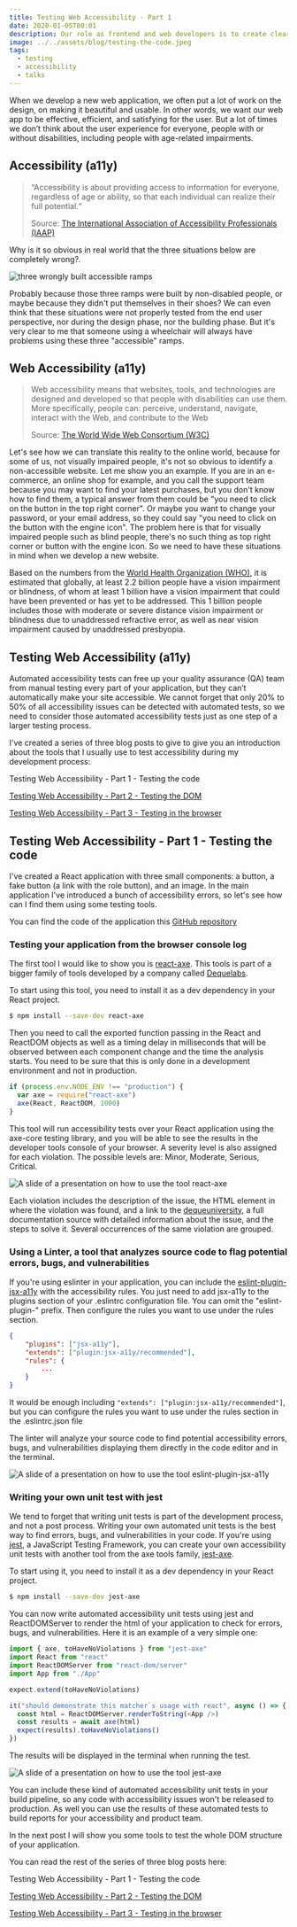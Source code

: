 ```yaml
---
title: Testing Web Accessibility - Part 1
date: 2020-01-05T00:01
description: Our role as frontend and web developers is to create clear interfaces to make people understand and care about data, independently of their disabilities or impairments.
image: ../../assets/blog/testing-the-code.jpeg
tags:
  - testing
  - accessibility
  - talks
---
```


When we develop a new web application, we often put a lot of work on the design, on making it beautiful and usable.
In other words, we want our web app to be effective, efficient, and satisfying for the user.
But a lot of times we don’t think about the user experience for everyone, people with or without disabilities, including people with age-related impairments.

## Accessibility (a11y)

> “Accessibility is about providing access to information for everyone, regardless of age or ability, so that each individual can realize their full potential.“
>
> Source: [The International Association of Accessibility Professionals (IAAP)](https://www.accessibilityassociation.org/content.asp?contentid=1)

Why is it so obvious in real world that the three situations below are completely wrong?.

![three wrongly built accessible ramps](../../assets/blog/wrong-a11y.jpeg)

Probably because those three ramps were built by non-disabled people, or maybe because they didn't put themselves in their shoes?
We can even think that these situations were not properly tested from the end user perspective, nor during the design phase, nor the building phase.
But it's very clear to me that someone using a wheelchair will always have problems using these three "accessible" ramps.

## Web Accessibility (a11y)

> Web accessibility means that websites, tools, and technologies are designed and developed so that people with disabilities can use them.
> More specifically, people can: perceive, understand, navigate, interact with the Web, and contribute to the Web
>
> Source: [The World Wide Web Consortium (W3C)](https://www.w3.org/WAI/fundamentals/accessibility-intro/)

Let's see how we can translate this reality to the online world, because for some of us, not visually impaired people, it's not so obvious to identify a non-accessible website.
Let me show you an example. If you are in an e-commerce, an online shop for example, and you call the support team because you may want to find your latest purchases,
but you don't know how to find them, a typical answer from them could be "you need to click on the button in the top right corner".
Or maybe you want to change your password, or your email address, so they could say "you need to click on the button with the engine icon".
The problem here is that for visually impaired people such as blind people, there's no such thing as top right corner or button with the engine icon.
So we need to have these situations in mind when we develop a new website.

Based on the numbers from the [World Health Organization (WHO)](https://www.who.int/news-room/fact-sheets/detail/blindness-and-visual-impairment), it is estimated that globally, at least 2.2 billion people have a vision impairment or blindness, of whom at least 1 billion have a vision impairment that could have been prevented or has yet to be addressed.
This 1 billion people includes those with moderate or severe distance vision impairment or blindness due to unaddressed refractive error, as well as near vision impairment caused by unaddressed presbyopia.

## Testing Web Accessibility (a11y)

Automated accessibility tests can free up your quality assurance (QA) team from manual testing every part of your application, but they can’t automatically make your site accessible.
We cannot forget that only 20% to 50% of all accessibility issues can be detected with automated tests, so we need to consider those automated accessibility tests just as one step of a larger testing process.

I've created a series of three blog posts to give to give you an introduction about the tools that I usually use to test accessibility during my development process:

Testing Web Accessibility - Part 1 - Testing the code

[Testing Web Accessibility - Part 2 - Testing the DOM](/testing-web-accessibility-part-2)

[Testing Web Accessibility - Part 3 - Testing in the browser](/testing-web-accessibility-part-3)

## Testing Web Accessibility - Part 1 - Testing the code

I've created a React application with three small components: a button, a fake button (a link with the role button), and an image.
In the main application I've introduced a bunch of accessibility errors, so let's see how can I find them using some testing tools.

You can find the code of the application this [GitHub repository](https://github.com/bolonio/testing-web-a11y)

### Testing your application from the browser console log

The first tool I would like to show you is [react-axe](https://github.com/dequelabs/react-axe). This tools is part of a bigger family of tools developed by a company called [Dequelabs](https://www.deque.com/axe/).

To start using this tool, you need to install it as a dev dependency in your React project.

```bash
$ npm install --save-dev react-axe
```

Then you need to call the exported function passing in the React and ReactDOM objects as well as a timing delay in milliseconds that will be observed between each component change and the time the analysis starts.
You need to be sure that this is only done in a development environment and not in production.

```js
if (process.env.NODE_ENV !== "production") {
  var axe = require("react-axe")
  axe(React, ReactDOM, 1000)
}
```

This tool will run accessibility tests over your React application using the axe-core testing library, and you will be able to see the results in the developer tools console of your browser.
A severity level is also assigned for each violation. The possible levels are: Minor, Moderate, Serious, Critical.

![A slide of a presentation on how to use the tool react-axe](../../assets/blog/react-axe.jpeg)

Each violation includes the description of the issue, the HTML element in where the violation was found, and a link to the [dequeuniversity](https://dequeuniversity.com/), a full documentation source with detailed information about the issue, and the steps to solve it.
Several occurrences of the same violation are grouped.

### Using a Linter, a tool that analyzes source code to flag potential errors, bugs, and vulnerabilities

If you're using eslinter in your application, you can include the [eslint-plugin-jsx-a11y](https://github.com/evcohen/eslint-plugin-jsx-a11y) with the accessibility rules.
You just need to add jsx-a11y to the plugins section of your .eslintrc configuration file. You can omit the "eslint-plugin-" prefix. Then configure the rules you want to use under the rules section.

```json
{
    "plugins": ["jsx-a11y"],
    "extends": ["plugin:jsx-a11y/recommended"],
    "rules": {
        ...
    }
}

```

It would be enough including `"extends": ["plugin:jsx-a11y/recommended"]`, but you can configure the rules you want to use under the rules section in the .eslintrc.json file

The linter will analyze your source code to find potential accessibility errors, bugs, and vulnerabilities displaying them directly in the code editor and in the terminal.

![A slide of a presentation on how to use the tool eslint-plugin-jsx-a11y](../../assets/blog/eslint-plugin-jsx-a11y.jpeg)

### Writing your own unit test with jest

We tend to forget that writing unit tests is part of the development process, and not a post process.
Writing your own automated unit tests is the best way to find errors, bugs, and vulnerabilities in your code.
If you're using [jest](https://jestjs.io/), a JavaScript Testing Framework, you can create your own accessibility unit tests with another tool from the axe tools family, [jest-axe](https://github.com/nickcolley/jest-axe).

To start using it, you need to install it as a dev dependency in your React project.

```bash
$ npm install --save-dev jest-axe
```

You can now write automated accessibility unit tests using jest and ReactDOMServer to render the html of your application to check for errors, bugs, and vulnerabilities.
Here it is an example of a very simple one:

```js
import { axe, toHaveNoViolations } from "jest-axe"
import React from "react"
import ReactDOMServer from "react-dom/server"
import App from "./App"

expect.extend(toHaveNoViolations)

it("should demonstrate this matcher`s usage with react", async () => {
  const html = ReactDOMServer.renderToString(<App />)
  const results = await axe(html)
  expect(results).toHaveNoViolations()
})
```

The results will be displayed in the terminal when running the test.

![A slide of a presentation on how to use the tool jest-axe](../../assets/blog/jest-axe.jpeg)

You can include these kind of automated accessibility unit tests in your build pipeline, so any code with accessibility issues won't be released to production.
As well you can use the results of these automated tests to build reports for your accessibility and product team.

In the next post I will show you some tools to test the whole DOM structure of your application.

You can read the rest of the series of three blog posts here:

Testing Web Accessibility - Part 1 - Testing the code

[Testing Web Accessibility - Part 2 - Testing the DOM](/testing-web-accessibility-part-2)

[Testing Web Accessibility - Part 3 - Testing in the browser](/testing-web-accessibility-part-3)
